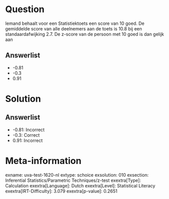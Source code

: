 Question
========

Iemand behaalt voor een Statistiektoets een score van 10 goed. De
gemiddelde score van alle deelnemers aan de toets is 10.8 bij een
standaardafwijking 2.7. De z-score van de persoon met 10 goed is dan
gelijk aan

Answerlist
----------

* -0.81
* -0.3
* 0.91

Solution
========

Answerlist
----------

* -0.81: Incorrect
* -0.3: Correct
* 0.91: Incorrect

Meta-information
================
exname: uva-test-1620-nl
extype: schoice
exsolution: 010
exsection: Inferential Statistics/Parametric Techniques/z-test
exextra[Type]: Calculation
exextra[Language]: Dutch
exextra[Level]: Statistical Literacy
exextra[IRT-Difficulty]: 3.079
exextra[p-value]: 0.2651
